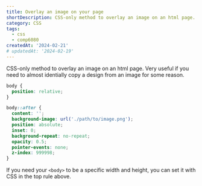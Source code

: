 ```yaml
---
title: Overlay an image on your page
shortDescription: CSS-only method to overlay an image on an html page.
category: CSS
tags:
  - css
  - comp6080
createdAt: '2024-02-21'
# updatedAt: '2024-02-19'
---
```


CSS-only method to overlay an image on an html page. Very useful if you need to
almost identially copy a design from an image for some reason.

```css
body {
  position: relative;
}

body::after {
  content: '';
  background-image: url('./path/to/image.png');
  position: absolute;
  inset: 0;
  background-repeat: no-repeat;
  opacity: 0.5;
  pointer-events: none;
  z-index: 999998;
}
```

<Note variant="info">

If you need your `<body>` to be a specific width and height, you can set it with
CSS in the top rule above.

</Note>
